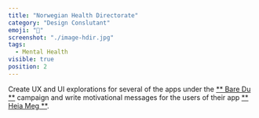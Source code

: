 ```yaml
---
title: "Norwegian Health Directorate"
category: "Design Conslutant"
emoji: "📓"
screenshot: "./image-hdir.jpg"
tags:
  - Mental Health
visible: true
position: 2
---
```


Create UX and UI explorations for several of the apps under the <span style="color:#faa600">[** Bare Du **](www.helsenorge.no/baredu)</span> campaign and write motivational messages for the users of their app <span style="color:#faa600">[** Heia Meg **](https://apps.apple.com/us/app/heia-meg/id1446753385)</span>.
